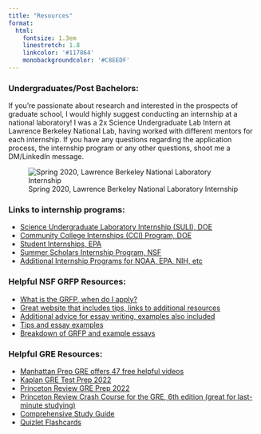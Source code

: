 ```yaml
---
title: "Resources"
format:
  html: 
    fontsize: 1.3em
    linestretch: 1.8
    linkcolor: '#117864'
    monobackgroundcolor: '#C8EEDF' 
---
```


### Undergraduates/Post Bachelors:

If you're passionate about research and interested in the prospects of graduate school, I would highly suggest conducting an internship at a national laboratory! I was a 2x Science Undergraduate Lab Intern at Lawrence Berkeley National Lab, having worked with different mentors for each internship. If you have any questions regarding the application process, the internship program or any other questions, shoot me a DM/LinkedIn message.

![Spring 2020, Lawrence Berkeley National Laboratory Internship](images/lbnlintern.jpg)

### Links to internship programs:

-   [Science Undergraduate Laboratory Internship (SULI), DOE](https://science.osti.gov/wdts/suli/)
-   [Community College Internships (CCI) Program, DOE](https://science.osti.gov/wdts/cci)
-   [Student Internships, EPA](https://www.epa.gov/careers/student-internships)
-   [Summer Scholars Internship Program, NSF](https://www.nsf.gov/od/oia/activities/interns/)
-   [Additional Internship Programs for NOAA, EPA, NIH, etc](https://stemundergrads.science.gov/)

### Helpful NSF GRFP Resources:

-   [What is the GRFP, when do I apply?](https://underthecblog.org/2017/10/03/resources-and-tips-for-the-nsf-grfp/)
-   [Great website that includes tips, links to additional resources](https://www.alexhunterlang.com/nsf-fellowship)
-   [Additional advice for essay writing, examples also included](http://www.malloryladd.com/nsf-grfp-advice.html)
-   [Tips and essay examples](https://jef.works/blog/2017/10/15/NSF-GRFP-application-tips-and-example/)
-   [Breakdown of GRFP and example essays](https://www.megaphage.com/single-post/NSF)

### Helpful GRE Resources:

-   [Manhattan Prep GRE offers 47 free helpful videos](https://www.youtube.com/watch?v=s3HQKc8pqHQ&list=PLYZACiD6j3VsFlDR68gbF9CK9gZedcPbY)
-   [Kaplan GRE Test Prep 2022](https://www.barnesandnoble.com/w/gre-prep-plus-2022-kaplan-test-prep/1137938176)
-   [Princeton Review GRE Prep 2022](https://www.barnesandnoble.com/w/princeton-review-gre-prep-2022-the-princeton-review/1138803065?ean=9780525570486)
-   [Princeton Review Crash Course for the GRE, 6th edition (great for last-minute studying)](https://www.barnesandnoble.com/w/crash-course-for-the-gre-6th-edition-the-princeton-review/1131086432?ean=9780451487841)
-   [Comprehensive Study Guide](https://www.discoverbusiness.us/resources/gre/#2)
-   [Quizlet Flashcards](https://quizlet.com/subject/gre/)
